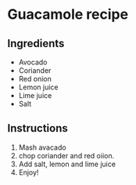 # Guacamole recipe

## Ingredients
- Avocado  
- Coriander  
- Red onion  
- Lemon juice
- Lime juice  
- Salt  

## Instructions
1. Mash avacado
2. chop coriander and red oiion.
3. Add salt, lemon and lime juice
4. Enjoy!

